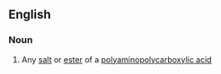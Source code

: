 ==English==

===Noun===
{{en-noun}}

# {{lb|en|chemistry}} Any [[salt]] or [[ester]] of a [[polyaminopolycarboxylic acid]]
